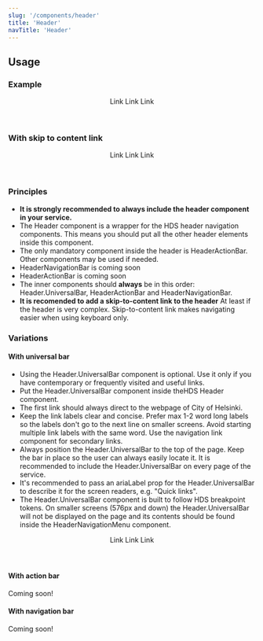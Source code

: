 ```yaml
---
slug: '/components/header'
title: 'Header'
navTitle: 'Header'
---
```




## Usage

### Example

<PlaygroundPreview>
  <Header>
    <Header.UniversalBar primaryLinkHref="#" primaryLinkText="Helsingin kaupunki">
      <Header.NavigationLink href="#">Link</Header.NavigationLink>
      <Header.NavigationLink href="#">Link</Header.NavigationLink>
      <Header.NavigationLink href="#">Link</Header.NavigationLink>
    </Header.UniversalBar>
  </Header>
</PlaygroundPreview>

### With skip to content link

<PlaygroundPreview>
  <Header skipToId="#content" skipToLabel="Skip to content">
    <Header.UniversalBar primaryLinkHref="#" primaryLinkText="Helsingin kaupunki">
      <Header.NavigationLink href="#">Link</Header.NavigationLink>
      <Header.NavigationLink href="#">Link</Header.NavigationLink>
      <Header.NavigationLink href="#">Link</Header.NavigationLink>
    </Header.UniversalBar>
  </Header>
</PlaygroundPreview>

### Principles

- **It is strongly recommended to always include the header component in your service.**
- The Header component is a wrapper for the HDS header navigation components. This means you should put all the other header elements inside this component.
- The only mandatory component inside the header is HeaderActionBar. Other components may be used if needed.
- HeaderNavigationBar is coming soon
- HeaderActionBar is coming soon
- The inner components should **always** be in this order: Header.UniversalBar, HeaderActionBar and HeaderNavigationBar.
- **It is recomended to add a skip-to-content link to the header** At least if the header is very complex. Skip-to-content link makes navigating easier when using keyboard only.

### Variations

#### With universal bar

- Using the Header.UniversalBar component is optional. Use it only if you have contemporary or frequently visited and useful links.
- Put the Header.UniversalBar component inside the<InternalLink href="/components/header">HDS Header component</InternalLink>.
- The first link should always direct to the webpage of City of Helsinki.
- Keep the link labels clear and concise. Prefer max 1-2 word long labels so the labels don't go to the next line on smaller screens. Avoid starting multiple link labels with the same word. Use the <InternalLink href="/components/navigation-link">navigation link component</InternalLink> for secondary links.
- Always position the Header.UniversalBar to the top of the page. Keep the bar in place so the user can always easily locate it. It is recommended to include the Header.UniversalBar on every page of the service.
- It's recommended to pass an ariaLabel prop for the Header.UniversalBar to describe it for the screen readers, e.g. "Quick links".
- The Header.UniversalBar component is built to follow <InternalLink href="/foundation/design-tokens/breakpoints">HDS breakpoint tokens</InternalLink>. On smaller screens (576px and down) the Header.UniversalBar will not be displayed on the page and its contents should be found inside the HeaderNavigationMenu component.

<PlaygroundPreview>
  <Header>
    <Header.UniversalBar primaryLinkHref="#" primaryLinkText="Helsingin kaupunki">
      <Header.NavigationLink href="#">Link</Header.NavigationLink>
      <Header.NavigationLink href="#">Link</Header.NavigationLink>
      <Header.NavigationLink href="#">Link</Header.NavigationLink>
    </Header.UniversalBar>
  </Header>
</PlaygroundPreview>

#### With action bar

Coming soon!

#### With navigation bar

Coming soon!
